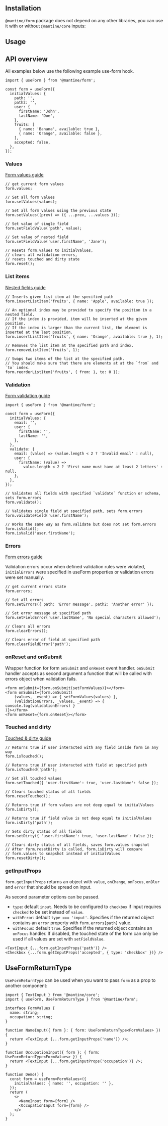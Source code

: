 

## Installation

`@mantine/form` package does not depend on any other libraries, you can use it with or without `@mantine/core` inputs:

<InstallScript packages="@mantine/form" />

## Usage

<Demo data={FormDemos.usage} />

## API overview

All examples below use the following example use-form hook.

```tsx
import { useForm } from '@mantine/form';

const form = useForm({
  initialValues: {
    path: '',
    path2: '',
    user: {
      firstName: 'John',
      lastName: 'Doe',
    },
    fruits: [
      { name: 'Banana', available: true },
      { name: 'Orange', available: false },
    ],
    accepted: false,
  },
});
```

### Values

[Form values guide](/form/values/)

```tsx
// get current form values
form.values;

// Set all form values
form.setValues(values);

// Set all form values using the previous state
form.setValues((prev) => ({ ...prev, ...values }));

// Set value of single field
form.setFieldValue('path', value);

// Set value of nested field
form.setFieldValue('user.firstName', 'Jane');

// Resets form.values to initialValues,
// clears all validation errors,
// resets touched and dirty state
form.reset();
```

### List items

[Nested fields guide](/form/nested/)

```tsx
// Inserts given list item at the specified path
form.insertListItem('fruits', { name: 'Apple', available: true });

// An optional index may be provided to specify the position in a nested field.
// If the index is provided, item will be inserted at the given position.
// If the index is larger than the current list, the element is inserted at the last position.
form.insertListItem('fruits', { name: 'Orange', available: true }, 1);

// Removes the list item at the specified path and index.
form.removeListItem('fruits', 1);

// Swaps two items of the list at the specified path.
// You should make sure that there are elements at at the `from` and `to` index.
form.reorderListItem('fruits', { from: 1, to: 0 });
```

### Validation

[Form validation guide](/form/validation/)

```tsx
import { useForm } from '@mantine/form';

const form = useForm({
  initialValues: {
    email: '',
    user: {
      firstName: '',
      lastName: '',
    },
  },
  validate: {
    email: (value) => (value.length < 2 ? 'Invalid email' : null),
    user: {
      firstName: (value) =>
        value.length < 2 ? 'First name must have at least 2 letters' : null,
    },
  },
});

// Validates all fields with specified `validate` function or schema, sets form.errors
form.validate();

// Validates single field at specified path, sets form.errors
form.validateField('user.firstName');

// Works the same way as form.validate but does not set form.errors
form.isValid();
form.isValid('user.firstName');
```

### Errors

[Form errors guide](/form/errors/)

Validation errors occur when defined validation rules were violated, `initialErrors` were specified in useForm properties
or validation errors were set manually.

```tsx
// get current errors state
form.errors;

// Set all errors
form.setErrors({ path: 'Error message', path2: 'Another error' });

// Set error message at specified path
form.setFieldError('user.lastName', 'No special characters allowed');

// Clears all errors
form.clearErrors();

// Clears error of field at specified path
form.clearFieldError('path');
```

### onReset and onSubmit

Wrapper function for form `onSubmit` and `onReset` event handler. `onSubmit` handler accepts as second argument a function
that will be called with errors object when validation fails.

```tsx
<form onSubmit={form.onSubmit(setFormValues)}></form>
<form onSubmit={form.onSubmit(
    (values, _event) => { setFormValues(values) },
    (validationErrors, _values, _event) => { console.log(validationErrors) }
)}></form>
<form onReset={form.onReset}></form>
```

### Touched and dirty

[Touched & dirty guide](/form/status/)

```tsx
// Returns true if user interacted with any field inside form in any way
form.isTouched();

// Returns true if user interacted with field at specified path
form.isTouched('path');

// Set all touched values
form.setTouched({ 'user.firstName': true, 'user.lastName': false });

// Clears touched status of all fields
form.resetTouched();

// Returns true if form values are not deep equal to initialValues
form.isDirty();

// Returns true if field value is not deep equal to initialValues
form.isDirty('path');

// Sets dirty status of all fields
form.setDirty({ 'user.firstName': true, 'user.lastName': false });

// Clears dirty status of all fields, saves form.values snapshot
// After form.resetDirty is called, form.isDirty will compare
// form.values to snapshot instead of initialValues
form.resetDirty();
```

### getInputProps

`form.getInputProps` returns an object with `value`, `onChange`, `onFocus`, `onBlur` and `error` that should be spread on input.

As second parameter options can be passed.

- `type`: default `input`. Needs to be configured to `checkbox` if input requires `checked` to be set instead of `value`.
- `withError`: default `type === 'input'`. Specifies if the returned object contains an `error` property with
  `form.errors[path]` value.
- `withFocus`: default `true`. Specifies if the returned object contains an `onFocus` handler. If disabled, the touched state
  of the form can only be used if all values are set with `setFieldValue`.

```tsx
<TextInput {...form.getInputProps('path')} />
<Checkbox {...form.getInputProps('accepted', { type: 'checkbox' })} />
```

## UseFormReturnType

`UseFormReturnType` can be used when you want to pass `form` as a prop to another component:

```tsx
import { TextInput } from '@mantine/core';
import { useForm, UseFormReturnType } from '@mantine/form';

interface FormValues {
  name: string;
  occupation: string;
}

function NameInput({ form }: { form: UseFormReturnType<FormValues> }) {
  return <TextInput {...form.getInputProps('name')} />;
}

function OccupationInput({ form }: { form: UseFormReturnType<FormValues> }) {
  return <TextInput {...form.getInputProps('occupation')} />;
}

function Demo() {
  const form = useForm<FormValues>({
    initialValues: { name: '', occupation: '' },
  });
  return (
    <>
      <NameInput form={form} />
      <OccupationInput form={form} />
    </>
  );
}
```

